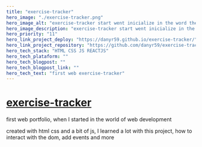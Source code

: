 ```yaml
---
title: "exercise-tracker"
hero_image: "./exercise-tracker.png"
hero_image_alt: "exercise-tracker start went inicialize in the word the development Web"
hero_image_description: "exercise-tracker start went inicialize in the word the development Web"
hero_priority: "11"
hero_link_project_deploy: "https://danyr59.github.io/exercise-tracker/"
hero_link_project_repository: "https://github.com/danyr59/exercise-tracker"
hero_tech_stack: "HTML CSS JS REACTJS"
hero_tech_plataform: ""
hero_tech_blogpost: ""
hero_tech_blogpost_link: ""
hero_tech_text: "first web exercise-tracker"
---
```


# [exercise-tracker ](https://danyr59.github.io/exercise-tracker/ "exercise-tracker") 

first web portfolio, when I started in the world of web development

created with html css and a bit of js, I learned a lot with this project, how to interact with the dom, add events and more

